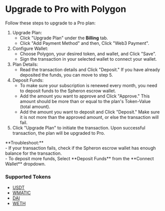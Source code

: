 
# Upgrade to Pro with Polygon

Follow these steps to upgrade to a Pro plan:

1. Upgrade Plan:
   - Click "Upgrade Plan" under the **Billing** tab.
   - Click "Add Payment Method" and then, Click "Web3 Payment".
2. Configure Wallet:
   - Choose Polygon, your desired token, and wallet, and Click "Save".
   - Sign the transaction in your selected wallet to connect your wallet.
3. Plan Details:
   - Read the transaction details and Click "Deposit." If you have already deposited the funds, you can move to step 5.
4. Deposit Funds:
   - To make sure your subscription is renewed every month, you need to deposit funds to the Spheron escrow wallet.
   - Add the amount you want to approve and Click "Approve." This amount should be more than or equal to the plan's Token-Value (total amount).
   - Add the amount you want to deposit and Click "Deposit." Make sure it is not more than the approved amount, or else the transaction will fail.
5. Click "Upgrade Plan" to initiate the transaction. Upon successful transaction, the plan will be upgraded to Pro.

<Callout>
  **Troubleshoot:**
  <br />- If your transaction fails, check if the Spheron escrow wallet has enough
  balance for the transaction.
  <br />- To deposit more funds, Select **Deposit Funds** from the **Connect
  Wallet** dropdown.
</Callout>

### Supported Tokens

- [USDT](https://polygonscan.com/token/0xc2132d05d31c914a87c6611c10748aeb04b58e8f)
- [WMATIC](https://polygonscan.com/token/0x0d500b1d8e8ef31e21c99d1db9a6444d3adf1270)
- [DAI](https://polygonscan.com/token/0x8f3Cf7ad23Cd3CaDbD9735AFf958023239c6A063)
- [WETH](https://polygonscan.com/token/0x7ceb23fd6bc0add59e62ac25578270cff1b9f619)

<Navigation name="Upgrade to Pro with Polygon" />
